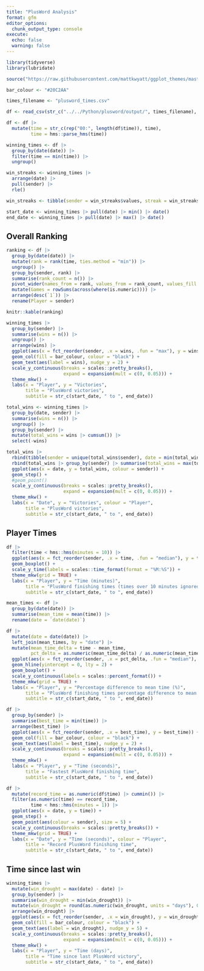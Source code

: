 ```yaml
---
title: "PlusWord Analysis"
format: gfm
editor_options: 
  chunk_output_type: console
execute:
  echo: false
  warning: false
---
```


```r
library(tidyverse)
library(lubridate)

source("https://raw.githubusercontent.com/mattkwyatt/ggplot_themes/master/theme_mkw.R")

bar_colour <- "#20C2AA"

times_filename <- "plusword_times.csv"
```

```r
df <- read_csv(str_c("../../Python/plusword/output/", times_filename), col_types = c("Tcc"))

df <- df |>
  mutate(time = str_c(rep("00:", length(df$time)), time),
         time = hms::parse_hms(time))

winning_times <- df |> 
  group_by(date(date)) |> 
  filter(time == min(time)) |> 
  ungroup()

win_streaks <- winning_times |> 
  arrange(date) |> 
  pull(sender) |> 
  rle()

win_streaks <- tibble(sender = win_streaks$values, streak = win_streaks$lengths)

start_date <- winning_times |> pull(date) |> min() |> date()
end_date <- winning_times |> pull(date) |> max() |> date()
```

## Overall Ranking

```r
ranking <- df |>
  group_by(date(date)) |>
  mutate(rank = rank(time, ties.method = "min")) |>
  ungroup() |>
  group_by(sender, rank) |>
  summarise(rank_count = n()) |>
  pivot_wider(names_from = rank, values_from = rank_count, values_fill = 0) |>
  mutate(Games = rowSums(across(where(is.numeric)))) |>
  arrange(desc(`1`)) |> 
  rename(Player = sender)

knitr::kable(ranking)
```

```r
winning_times |> 
  group_by(sender) |> 
  summarise(wins = n()) |> 
  ungroup() |> 
  arrange(wins) |> 
  ggplot(aes(x = fct_reorder(sender, .x = wins, .fun = "max"), y = wins)) +
  geom_col(fill = bar_colour, colour = "black") +
  geom_text(aes(label = wins), nudge_y = 2) +
  scale_y_continuous(breaks = scales::pretty_breaks(),
                     expand = expansion(mult = c(0, 0.05))) +
  theme_mkw() +
  labs(x = "Player", y = "Victories",
       title = "PlusWord victories",
       subtitle = str_c(start_date, " to ", end_date))
```


```r
total_wins <- winning_times |> 
  group_by(date, sender) |> 
  summarise(wins = n()) |>
  ungroup() |> 
  group_by(sender) |> 
  mutate(total_wins = wins |> cumsum()) |> 
  select(-wins)

total_wins |> 
  rbind(tibble(sender = unique(total_wins$sender), date = min(total_wins$date)-1, total_wins = 0)) |> 
  rbind(total_wins |> group_by(sender) |> summarise(total_wins = max(total_wins)) |> mutate(date = now())) |> 
  ggplot(aes(x = date, y = total_wins, colour = sender)) +
  geom_step() +
  #geom_point()
  scale_y_continuous(breaks = scales::pretty_breaks(),
                     expand = expansion(mult = c(0, 0.05))) +
  theme_mkw() +
  labs(x = "Date", y = "Victories", colour = "Player",
       title = "PlusWord victories",
       subtitle = str_c(start_date, " to ", end_date))
```


## Player Times

```r
df |>
  filter(time < hms::hms(minutes = 10)) |> 
  ggplot(aes(x = fct_reorder(sender, .x = time, .fun = "median"), y = time)) +
  geom_boxplot() +
  scale_y_time(labels = scales::time_format(format = "%M:%S")) +
  theme_mkw(grid = TRUE) +
  labs(x = "Player", y = "Time (minutes)",
       title = "PlusWord finishing times (times over 10 minutes ignored)",
       subtitle = str_c(start_date, " to ", end_date))
```

```r
mean_times <- df |>
  group_by(date(date)) |>
  summarise(mean_time = mean(time)) |> 
  rename(date = `date(date)`)

df |> 
  mutate(date = date(date)) |> 
  left_join(mean_times, by = "date") |> 
  mutate(mean_time_delta = time - mean_time,
         pct_delta = as.numeric(mean_time_delta) / as.numeric(mean_time)) |>
  ggplot(aes(x = fct_reorder(sender, .x = pct_delta, .fun = "median"), y = pct_delta)) +
  geom_hline(yintercept = 0, lty = 2) +
  geom_boxplot() +
  scale_y_continuous(labels = scales::percent_format()) +
  theme_mkw(grid = TRUE) +
  labs(x = "Player", y = "Percentage difference to mean time (%)",
       title = "PlusWord finishing times percentage difference to mean time",
       subtitle = str_c(start_date, " to ", end_date))
```

```r
df |> 
  group_by(sender) |> 
  summarise(best_time = min(time)) |> 
  arrange(best_time) |> 
  ggplot(aes(x = fct_reorder(sender, .x = best_time), y = best_time)) +
  geom_col(fill = bar_colour, colour = "black") +
  geom_text(aes(label = best_time), nudge_y = 2) +
  scale_y_continuous(breaks = scales::pretty_breaks(),
                     expand = expansion(mult = c(0, 0.05))) +
  theme_mkw() +
  labs(x = "Player", y = "Time (seconds)",
       title = "Fastest PlusWord finishing time",
       subtitle = str_c(start_date, " to ", end_date))
```

```r
df |> 
  mutate(record_time = as.numeric(df$time) |> cummin()) |> 
  filter(as.numeric(time) == record_time,
         time < hms::hms(minutes = 1)) |> 
  ggplot(aes(x = date, y = time)) +
  geom_step() +
  geom_point(aes(colour = sender), size = 5) +
  scale_y_continuous(breaks = scales::pretty_breaks()) +
  theme_mkw(grid = TRUE) +
  labs(x = "Date", y = "Time (seconds)", colour = "Player",
       title = "Record PlusWord finishing time",
       subtitle = str_c(start_date, " to ", end_date))
```


## Time since last win

```r
winning_times |>
  mutate(win_drought = max(date) - date) |>
  group_by(sender) |>
  summarise(win_drought = min(win_drought)) |>
  mutate(win_drought = round(as.numeric(win_drought, units = "days"), 0)) |>
  arrange(win_drought) |> 
  ggplot(aes(x = fct_reorder(sender, .x = win_drought), y = win_drought)) +
  geom_col(fill = bar_colour, colour = "black") +
  geom_text(aes(label = win_drought), nudge_y = 5) +
  scale_y_continuous(breaks = scales::pretty_breaks(),
                     expand = expansion(mult = c(0, 0.05))) +
  theme_mkw() +
  labs(x = "Player", y = "Time (days)",
       title = "Time since last PlusWord victory",
       subtitle = str_c(start_date, " to ", end_date))
```